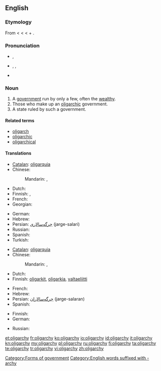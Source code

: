 ==English==

===Etymology===
From {{etyl|fr}} {{term|oligarchie|lang=fr}} < {{etyl|la}} {{term|oligarchia|lang=la}} < {{etyl|grc}} {{term|ὀλιγαρχία|sc=polytonic|tr=oligarchia|lang=grc}} < {{term|ὀλίγος|sc=polytonic|tr=oligos||few|lang=grc}} + {{term|ἀρχή|sc=polytonic|tr=archē||rule|lang=grc}}.

===Pronunciation===
* {{a|UK}} {{IPA|/ˈɒlɪɡɑːki/}}, {{SAMPA|/"QlIgA:ki/}}
* {{a|US}} {{enPR|älʹĭ-gär'kē|ōlʹĭ-gär'kē}}, {{IPA|/ˈɑːlɪˌɡɑrki/|/ˈoʊlɪˌɡɑrki/}}, {{SAMPA|/"A:lI%gArki/|/"oUlI%gArki/}}
* {{audio|en-uk-oligarchy.ogg|Audio (UK)}}

===Noun===
{{wikipedia}}
{{en-noun|oligarch|ies}}

# A [[government]] run by only a few, often the [[wealthy]].
# Those who make up an [[oligarchic]] government.
# A state ruled by such a government.

====Related terms====
* [[oligarch]]
* [[oligarchic]]
* [[oligarchical]]

====Translations====
{{trans-top|Government by only a few}}
* [[Catalan]]: [[oligarquia]] {{f}}
* Chinese:
*: Mandarin: {{t|zh|寡頭政治|sc=Hani}}, {{t|zh|寡头政治|tr=guǎtóu zhèngzhì|sc=Hani}}
* Dutch: {{t-|nl|oligarchie|f}}
* Finnish: {{t-|fi|harvainvalta}}, {{t+|fi|oligarkia}}
* French: {{t+|fr|oligarchie|f}}
* Georgian: {{t|ka|ოლიგარქია|sc=Geor|xs=Georgian}}
{{trans-mid}}
* German: {{t+|de|Oligarchie|f}}
* Hebrew: {{t+|he|אוליגרכיה|f}}
* Persian: [[جرگه‌سالاری]] (jarge-salari)
* Russian: {{t|ru|олигархия|f|tr=oligárxija|sc=Cyrl}}
* Spanish: {{t+|es|oligarquía|f}}
* Turkish: {{t+|tr|oligarşi}}
{{trans-bottom}}

{{trans-top|Those who make up an oligarchic government}}
* [[Catalan]]: [[oligarquia]] {{f}}
* Chinese:
*: Mandarin: {{t|zh|寡頭|sc=Hani}}, {{t|zh|寡头|tr=guǎtóu|sc=Hani}}
* Dutch: {{t-|nl|oligarchie|f}}
* Finnish: [[oligarkki|oligarkit]], [[oligarkia]], [[valtaeliitti]]
{{trans-mid}}
* French: {{t+|fr|oligarchie|f}}
* Hebrew: {{t+|he|אוליגרכיה|f}}
* Persian: [[جرگه‌سالاران]] (jarge-salaran)
* Spanish: {{t+|es|oligarquía|f}}
{{trans-bottom}}

{{trans-top|State ruled by such a government}}
* Finnish: {{t+|fi|oligarkia}}
* German: {{t+|de|Oligarchie|f}}
{{trans-mid}}
* Russian: {{t|ru|олигархия|f|tr=oligárxija|sc=Cyrl}}
{{trans-bottom}}

[[Category:Forms of government]]
[[Category:English words suffixed with -archy]]

[[et:oligarchy]]
[[fr:oligarchy]]
[[ko:oligarchy]]
[[io:oligarchy]]
[[id:oligarchy]]
[[it:oligarchy]]
[[kn:oligarchy]]
[[my:oligarchy]]
[[pl:oligarchy]]
[[ru:oligarchy]]
[[fi:oligarchy]]
[[ta:oligarchy]]
[[te:oligarchy]]
[[tr:oligarchy]]
[[vi:oligarchy]]
[[zh:oligarchy]]
